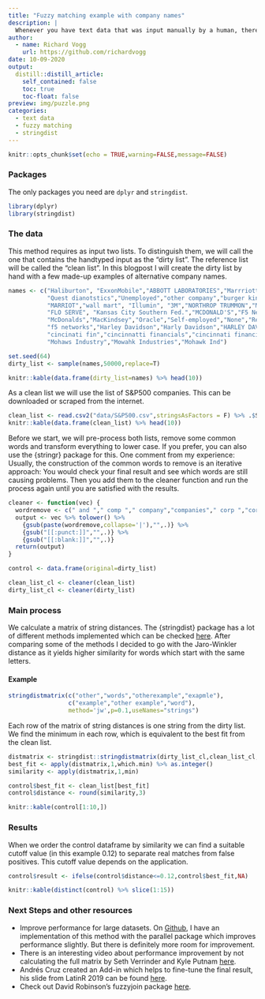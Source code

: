 ```yaml
---
title: "Fuzzy matching example with company names"
description: |
  Whenever you have text data that was input manually by a human, there is a chance that it contains errors: Typos, abbreviations or different ways of writing can be challenges for your analysis. Fuzzy matching is a way to find inexact matches that mean the same thing like mcdonalds, McDonalds and McDonald's Company.
author:
  - name: Richard Vogg
    url: https://github.com/richardvogg
date: 10-09-2020
output:
  distill::distill_article:
    self_contained: false
    toc: true
    toc-float: false
preview: img/puzzle.png
categories:
  - text data
  - fuzzy matching
  - stringdist
---
```



```r
knitr::opts_chunk$set(echo = TRUE,warning=FALSE,message=FALSE)
```


### Packages

The only packages you need are `dplyr` and `stringdist`. 

```r
library(dplyr)
library(stringdist)
```


### The data

This method requires as input two lists. To distinguish them, we will call the one that contains the handtyped input as the "dirty list". The reference list will be called the "clean list". In this blogpost I will create the dirty list by hand with a few made-up examples of alternative company names.

```r
names <- c("Haliburton", "ExxonMobile","ABBOTT LABORATORIES","Marrriott","Self","Activision Blizzard",
           "Quest dianotstics","Unemployed","other company","burger king",
           "MARRIOT","wall mart", "Illumin", "3M","NORTHROP TRUMMON","MCCormicks","MARSH MCLEANNON",
           "FLO SERVE", "Kansas City Southern Fed.","MCDONALD'S","F5 Networks",
           "McDonalds","MacKindsey","Oracle","Self-employed","None","Retired",
           "f5 networks","Harley Davidson","Harly Davidson","HARLEY DAVIDSEN","DRHorton","D.R. Horten",
           "cincinati fin","cincinnatti financials","cincinnati financial","CINCINATTI FINANCE",
           "Mohaws Industry","Mowahk Industries","Mohawk Ind")

set.seed(64)
dirty_list <- sample(names,50000,replace=T)
```

```r
knitr::kable(data.frame(dirty_list=names) %>% head(10))
```

As a clean list we will use the list of S&P500 companies. This can be downloaded or scraped from the internet.

```r
clean_list <- read.csv2("data/S&P500.csv",stringsAsFactors = F) %>% .$Security
knitr::kable(data.frame(clean_list) %>% head(10))
```

Before we start, we will pre-process both lists, remove some common words and transform everything to lower case. If you prefer, you can also use the {stringr} package for this.
One comment from my experience: Usually, the construction of the common words to remove is an iterative approach: You would check your final result and see which words are still causing problems. Then you add them to the cleaner function and run the process again until you are satisfied with the results.

```r
cleaner <- function(vec) {
  wordremove <- c(" and "," comp "," company","companies"," corp ","corporation"," inc ","[.]com")
  output <- vec %>% tolower() %>% 
    {gsub(paste(wordremove,collapse='|'),"",.)} %>%
    {gsub("[[:punct:]]","",.)} %>%
    {gsub("[[:blank:]]","",.)}
  return(output)
}

control <- data.frame(original=dirty_list)

clean_list_cl <- cleaner(clean_list)
dirty_list_cl <- cleaner(dirty_list)
```

### Main process

We calculate a matrix of string distances. The {stringdist} package has a lot of different methods implemented which can be checked [here](https://www.rdocumentation.org/packages/stringdist/versions/0.9.6/topics/stringdist). After comparing some of the methods I decided to go with the Jaro-Winkler distance as it yields higher similarity for words which start with the same letters.

#### Example 

```r
stringdistmatrix(c("other","words","otherexample","exapmle"),
                 c("example","other example","word"),
                 method='jw',p=0.1,useNames="strings")
```

Each row of the matrix of string distances is one string from the dirty list. We find the minimum in each row, which is equivalent to the best fit from the clean list.

```r
distmatrix <- stringdist::stringdistmatrix(dirty_list_cl,clean_list_cl,method='jw',p=0.1)
best_fit <- apply(distmatrix,1,which.min) %>% as.integer()
similarity <- apply(distmatrix,1,min)

control$best_fit <- clean_list[best_fit]
control$distance <- round(similarity,3)
```

```r
knitr::kable(control[1:10,])
```


### Results

When we order the control dataframe by similarity we can find a suitable cutoff value (in this example 0.12) to separate real matches from false positives. This cutoff value depends on the application.

```r
control$result <- ifelse(control$distance<=0.12,control$best_fit,NA)
```


```r
knitr::kable(distinct(control) %>% slice(1:15))
```


### Next Steps and other resources

* Improve performance for large datasets. On [Github](https://github.com/richardvogg/LatinR-2019-Fuzzy-merging/blob/master/Fuzzy.R), I have an implementation of this method with the parallel package which improves performance slightly. But there is definitely more room for improvement.
* There is an interesting video about performance improvement by not calculating the full matrix by Seth Verrinder and Kyle Putnam [here](https://www.youtube.com/watch?v=s0YSKiFdj8Q).
* Andrés Cruz created an Add-in which helps to fine-tune the final result, his slide from LatinR 2019 can be found [here](https://arcruz0.github.io/extra/latinr2019/inexact_slides.html#1).
* Check out David Robinson's fuzzyjoin package [here](https://github.com/dgrtwo/fuzzyjoin).